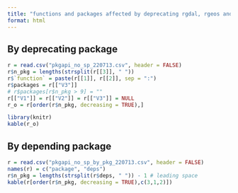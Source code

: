 ```yaml
---
title: "functions and packages affected by deprecating rgdal, rgeos and maptools"
format: html
---
```


## By deprecating package

```r
r = read.csv("pkgapi_no_sp_220713.csv", header = FALSE)
r$n_pkg = lengths(strsplit(r[[3]], " "))
r$`function` = paste(r[[1]], r[[2]], sep = ":")
r$packages = r[["V3"]]
# r$packages[r$n_pkg > 9] = ""
r[["V1"]] = r[["V2"]] = r[["V3"]] = NULL
r_o = r[order(r$n_pkg, decreasing = TRUE),]
```

```r
library(knitr)
kable(r_o)
```

## By depending package

```r
r = read.csv("pkgapi_no_sp_by_pkg_220713.csv", header = FALSE)
names(r) = c("package", "deps")
r$n_pkg = lengths(strsplit(r$deps, " ")) - 1 # leading space
kable(r[order(r$n_pkg, decreasing = TRUE),c(3,1,2)])
```